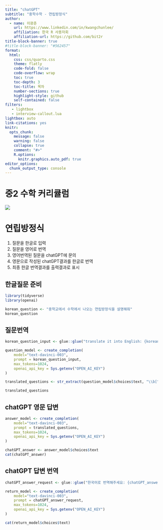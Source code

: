 ```yaml
---
title: "chatGPT"
subtitle: "중학수학 - 연립방정식"
author:
  - name: 이광춘
    url: https://www.linkedin.com/in/kwangchunlee/
    affiliation: 한국 R 사용자회
    affiliation-url: https://github.com/bit2r
title-block-banner: true
#title-block-banner: "#562457"
format:
  html:
    css: css/quarto.css
    theme: flatly
    code-fold: false
    code-overflow: wrap
    toc: true
    toc-depth: 3
    toc-title: 목차
    number-sections: true
    highlight-style: github    
    self-contained: false
filters:
   - lightbox
   - interview-callout.lua
lightbox: auto
link-citations: yes
knitr:
  opts_chunk: 
    message: false
    warning: false
    collapse: true
    comment: "#>" 
    R.options:
      knitr.graphics.auto_pdf: true
editor_options: 
  chunk_output_type: console
---
```


# 중2 수학 커리큘럼

![](images/middle_school_curriculum.png)

# 연립방정식

1. 질문을 한글로 입력
1. 질문을 영어로 번역
1. 영어번역된 질문을 chatGPT에 문의
1. 영문으로 작성된 chatGPT결과를 한글로 번역
1. 최종 한글 번역결과를 출력결과로 표시

## 한글질문 준비

```r
library(tidyverse)
library(openai)

korean_question <- "중학교에서 수학에서 나오는 연립방정식을 설명해줘"
korean_question
```

## 질문번역

```r

korean_question_input <- glue::glue("translate it into English: {korean_question}")

question_model <- create_completion(
    model="text-davinci-003",
    prompt = korean_question_input,
    max_tokens=1024,
    openai_api_key = Sys.getenv("OPEN_AI_KEY")
)

translated_questions <- str_extract(question_model$choices$text, "\\b[^\\W].+\\b")

translated_questions
```

## chatGPT 영문 답변

```r

answer_model <- create_completion(
    model="text-davinci-003",
    prompt = translated_questions,
    max_tokens=1024,
    openai_api_key = Sys.getenv("OPEN_AI_KEY")
)

chatGPT_answer <- answer_model$choices$text
cat(chatGPT_answer)
```

## chatGPT 답변 번역

```r

chatGPT_answer_request <- glue::glue("한국어로 번역해주세요: {chatGPT_answer}")

return_model <- create_completion(
    model="text-davinci-003",
    prompt = chatGPT_answer_request,
    max_tokens=1024,
    openai_api_key = Sys.getenv("OPEN_AI_KEY")
)

cat(return_model$choices$text)
```



